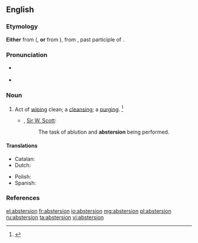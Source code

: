 ==English==

===Etymology===
'''Either''' from ({{etyl|fro|en}}, '''or''' from {{etyl|ML.|en}} {{term|abstertion|lang=la}}), from {{etyl|la|en}} {{term|abstersus|lang=la}}, past participle of {{term/t|la|abstergēo}}.

===Pronunciation===
* {{a|RP}} {{IPA|/æbˈstɜː.ʒn̩/}}
* {{a|US}} {{IPA|/æbˈstɝ.ʒn̩/|/əbˈstɝ.ʒn̩/|/æbˈstɝ.ʃn̩/|/əbˈstɝ.ʃn̩/}}

===Noun===
{{en-noun}}

# {{context|archaic|lang=en}} Act of [[wiping]] clean; a [[cleansing]]; a [[purging]]. {{defdate|First attested around 1350 to 1470.}}<ref name=SOED>{{reference-book|editor=Brown, Lesley|title=The Shorter Oxford English Dictionary|origyear=1933|edition=5th|year=2003|publisher=Oxford University Press|location=Oxford, UK|isbn=978-0-19-860575-7|pages=9|chapter}}</ref>
#* {{rfdate}}, [[w:Sir W. Scott|Sir W. Scott]]:
#*: The task of ablution and '''abstersion''' being performed.

====Translations====
{{trans-top|the act of cleaning}}
* Catalan: {{t|ca|abstersió|f}}
* Dutch: {{t+|nl|reiniging|f}}
{{trans-mid}}
* Polish: {{t+|pl|czyszczenie}}
* Spanish: {{t+|es|abstersión|f}}
{{trans-bottom}}

===References===
<references/>

[[el:abstersion]]
[[fr:abstersion]]
[[io:abstersion]]
[[mg:abstersion]]
[[pl:abstersion]]
[[ru:abstersion]]
[[ta:abstersion]]
[[vi:abstersion]]